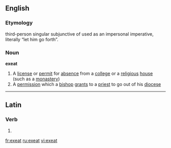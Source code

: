 ==English==

===Etymology===
{{etyl|la|en}} third-person singular subjunctive of {{term|exeo|exeō|depart|lang=la}} used as an impersonal imperative, literally “let him go forth”.

===Noun===
'''exeat'''

# A [[license]] or [[permit]] for [[absence]] from a [[college]] or a [[religious]] [[house]] (such as a [[monastery]])
# A [[permission]] which a [[bishop]] [[grant]]s to a [[priest]] to go out of his [[diocese]]

----

==Latin==

===Verb===
{{la-verb-form|exeat}}

# {{conjugation of|[[exeo#Latin|exeō]]||3|s|pres|act|sub}}

[[fr:exeat]]
[[ru:exeat]]
[[vi:exeat]]